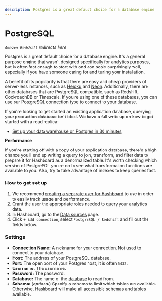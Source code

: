 ```yaml
---
description: Postgres is a great default choice for a database engine
---
```


# PostgreSQL

_`Amazon Redshift` redirects here_

Postgres is a great default choice for a database engine. It's a general purpose engine that wasn't designed specifically for analytics purposes, but is often fast enough to start with and can scale surprisingly well, especially if you have someone caring for and tuning your installation.

A benefit of its popularity is that there are easy and cheap providers of server-less instances, such as [Heroku](https://www.heroku.com/postgres) and [Neon](https://neon.tech). Additionally, there are other databases that are PostgreSQL compatible, such as Redshift, CockroachDB or Timescale. If you're using one of these databases, you can use our PostgreSQL connection type to connect to your database.

If you're looking to get started an existing application database, querying your production database isn't ideal. We have a full write up on how to get started with a read replica:

- [Set up your data warehouse on Postgres in 30 minutes](https://hashboard.com/blog-posts/setup-your-data-warehouse-on-postgres-in-30-minutes)

**Performance**

If you're starting off with a copy of your application database, there's a high chance you'll end up writing a query to join, transform, and filter data to prepare it for Hashboard as a denormalized table. It's worth checking which version of PostgreSQL you're on to see what transformation functions are available to you. Also, try to take advantage of indexes to keep queries fast.

### How to get set up

1. We recommend [creating a separate user for Hashboard](https://www.postgresql.org/docs/current/sql-createuser.html) to use in order to easily track usage and performance.
2. Grant the user the appropriate [roles](https://www.postgresql.org/docs/current/role-membership.html) needed to query your analytics data.
3. In Hashboard, go to the [Data sources](https://hashboard.com/app/p/data-sources) page.
4. Click `+ Add connection`, select `PostgreSQL / Redshift` and fill out the fields below.

### Settings

- **Connection Name:** A nickname for your connection. Not used to connect to your database.
- **Host:** The address of your PostgreSQL database.
- **Port:** The open port of your Postgres host, it is often `5432`.
- **Username:** The username.
- **Password:** The password.
- **Database:** The name of the [database](https://www.postgresql.org/docs/current/ddl-schemas.html) to read from.
- **Schema:** (_optional_) Specify a schema to limit which tables are available. Otherwise, Hashboard will make all accessible schemas and tables available.
